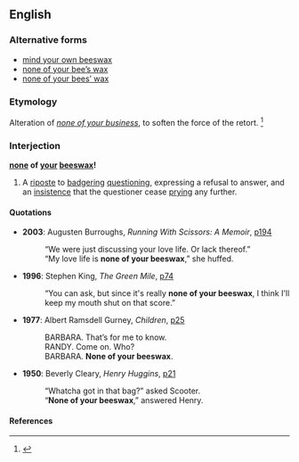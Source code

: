 ==English==

===Alternative forms===
* [[mind your own beeswax]]
* [[none of your bee's wax|none of your bee’s wax]]
* [[none of your bees' wax|none of your bees’ wax]]

===Etymology===
Alteration of ''[[none of your business]]'', to soften the force of the retort.
<ref>{{cite book
 | last = Palmatier
 | first = Robert Allen
 | year = 1995
 | title = Speaking of Animals: A Dictionary of Animal Metaphors
 | publisher = Greenwood Press
 | pages = [http://books.google.com/books?id=kSr4fO2zYrIC&pg=PA23&dq=%22none+of+your+beeswax%22&as_brr=3&sig=qq3gjRx5DmX1vJtnKvMvNA2KhV0 p.23]
 | id = ISBN 0313294909
}}</ref>

===Interjection===
'''[[none]] of [[your]] [[beeswax]]!'''

# A [[riposte]] to [[badgering]] [[question]]ing, expressing a refusal to answer, and an [[insistence]] that the questioner cease [[pry]]ing any further.

====Quotations====

* '''2003''': Augusten Burroughs, ''Running With Scissors: A Memoir'', [http://books.google.com/books?id=wLG-i9-kosEC&pg=PA194&ots=oRb7kxHe72&dq=%22none+of+your+beeswax%22&as_brr=3&sig=ThVUuSKSqJlm9xoXq9uPZF4RK5o p194]
*: “We were just discussing your love life. Or lack thereof.”
*: “My love life is '''none of your beeswax''',” she huffed.

* '''1996''': Stephen King, ''The Green Mile'', [http://books.google.com/books?id=mw9PExtMU3sC&q=%22none+of+your+beeswax%22+green+mile&dq=%22none+of+your+beeswax%22&pgis=1 p74]
*: “You can ask, but since it's really '''none of your beeswax''', I think I'll keep my mouth shut on that score.”

* '''1977''': Albert Ramsdell Gurney, ''Children'', [http://books.google.com/books?id=ZctqJZymdc0C&pg=PA25&ots=ktwQwn5-86&dq=%22none+of+your+beeswax%22&as_brr=3&sig=-_8MpSTJiDJ54SjsYH_MAd-lTD8 p25]
*: BARBARA. That’s for me to know.
*: RANDY. Come on. Who?
*: BARBARA. '''None of your beeswax'''.

* '''1950''': Beverly Cleary, ''Henry Huggins'', [http://books.google.com/books?id=JeM-Ig9Zh08C&pg=PA21&ots=9R9gmr2qgt&dq=%22none+of+your+beeswax%22&as_brr=3&sig=B8tm-U9oPMOzYJefYRKTj8IIoUQ p21]
*: “Whatcha got in that bag?” asked Scooter.
*: “'''None of your beeswax''',” answered Henry.

====References====
<references/>